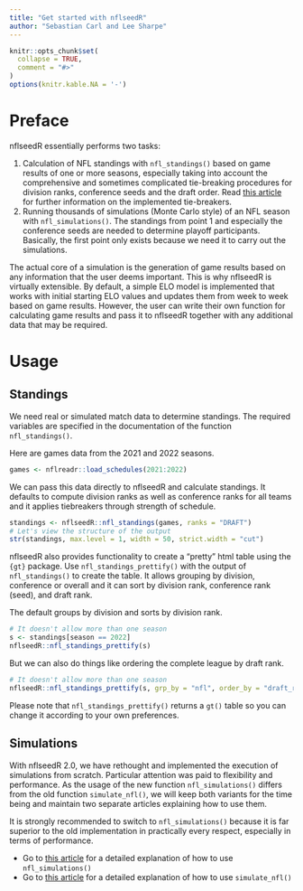 ```yaml
---
title: "Get started with nflseedR"
author: "Sebastian Carl and Lee Sharpe"
---
```


```r
knitr::opts_chunk$set(
  collapse = TRUE,
  comment = "#>"
)
options(knitr.kable.NA = '-')
```

# Preface

nflseedR essentially performs two tasks:

1. Calculation of NFL standings with `nfl_standings()` based on game results of one or more seasons, especially taking into account the comprehensive and sometimes complicated tie-breaking procedures for division ranks, conference seeds and the draft order. Read [this article](https://nflseedr.com/articles/tiebreaker.html) for further information on the implemented tie-breakers.
2. Running thousands of simulations (Monte Carlo style) of an NFL season with `nfl_simulations()`. The standings from point 1 and especially the conference seeds are needed to determine playoff participants. Basically, the first point only exists because we need it to carry out the simulations.

The actual core of a simulation is the generation of game results based on any information that the user deems important. This is why nflseedR is virtually extensible. By default, a simple ELO model is implemented that works with initial starting ELO values and updates them from week to week based on game results. However, the user can write their own function for calculating game results and pass it to nflseedR together with any additional data that may be required.

# Usage

## Standings

We need real or simulated match data to determine standings. The required variables are specified in the documentation of the function `nfl_standings()`.

Here are games data from the 2021 and 2022 seasons.

```r
games <- nflreadr::load_schedules(2021:2022)
```

We can pass this data directly to nflseedR and calculate standings. It defaults to compute division ranks as well as conference ranks for all teams and it applies tiebreakers through strength of schedule.

```r
standings <- nflseedR::nfl_standings(games, ranks = "DRAFT")
# Let's view the structure of the output
str(standings, max.level = 1, width = 50, strict.width = "cut")
```

nflseedR also provides functionality to create a "pretty" html table using the `{gt}` package. Use `nfl_standings_prettify()` with the output of `nfl_standings()` to create the table. It allows grouping by division, conference or overall and it can sort by division rank, conference rank (seed), and draft rank.

The default groups by division and sorts by division rank.

```r
# It doesn't allow more than one season
s <- standings[season == 2022]
nflseedR::nfl_standings_prettify(s)
```

But we can also do things like ordering the complete league by draft rank.

```r
# It doesn't allow more than one season
nflseedR::nfl_standings_prettify(s, grp_by = "nfl", order_by = "draft_rank")
```

Please note that `nfl_standings_prettify()` returns a `gt()` table so you can change it according to your own preferences.

## Simulations

With nflseedR 2.0, we have rethought and implemented the execution of simulations from scratch. Particular attention was paid to flexibility and performance. As the usage of the new function `nfl_simulations()` differs from the old function `simulate_nfl()`, we will keep both variants for the time being and maintain two separate articles explaining how to use them.

It is strongly recommended to switch to `nfl_simulations()` because it is far superior to the old implementation in practically every respect, especially in terms of performance.

- Go to [this article](https://nflseedr.com/articles/nflsim2.html) for a detailed explanation of how to use `nfl_simulations()`
- Go to [this article](https://nflseedr.com/articles/nflsim.html) for a detailed explanation of how to use `simulate_nfl()`
